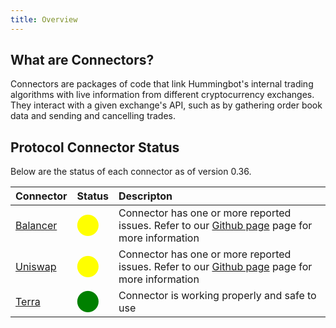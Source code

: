 ```yaml
---
title: Overview
---
```


## What are Connectors?

Connectors are packages of code that link Hummingbot's internal trading algorithms with live information from different cryptocurrency exchanges. They interact with a given exchange's API, such as by gathering order book data and sending and cancelling trades.

## Protocol Connector Status

Below are the status of each connector as of version 0.36.

| Connector                                 | Status                                              | Descripton                                                                                                                                               |
| :---------------------------------------- | :-------------------------------------------------- | :------------------------------------------------------------------------------------------------------------------------------------------------------- |
| [Balancer](/protocol-connectors/balancer) | <span style="color:yellow; font-size:25px">⬤</span> | Connector has one or more reported issues. Refer to our [Github page](https://github.com/CoinAlpha/hummingbot/labels/balancer) page for more information |
| [Uniswap](/protocol-connectors/uniswap)   | <span style="color:yellow; font-size:25px">⬤</span> | Connector has one or more reported issues. Refer to our [Github page](https://github.com/CoinAlpha/hummingbot/labels/uniswap) page for more information  |
| [Terra](/protocol-connectors/terra)       | <span style="color:green; font-size:25px">⬤</span>  | Connector is working properly and safe to use                                                                                                            |
